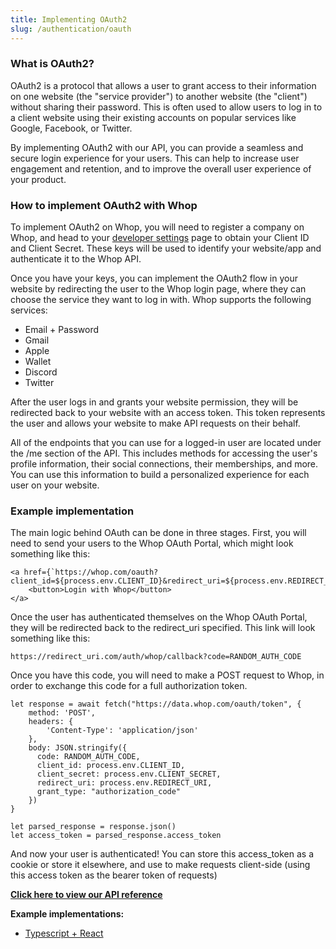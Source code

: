 ```yaml
---
title: Implementing OAuth2
slug: /authentication/oauth
---
```


### What is OAuth2?

OAuth2 is a protocol that allows a user to grant access to their information on one website (the "service provider") to another website (the "client") without sharing their password. This is often used to allow users to log in to a client website using their existing accounts on popular services like Google, Facebook, or Twitter.

By implementing OAuth2 with our API, you can provide a seamless and secure login experience for your users. This can help to increase user engagement and retention, and to improve the overall user experience of your product.


### How to implement OAuth2 with Whop
To implement OAuth2 on Whop, you will need to register a company on Whop, and head to your [developer settings](https://dash.whop.com/settings?settingsPage=developer) page to obtain your Client ID and Client Secret. These keys will be used to identify your website/app and authenticate it to the Whop API.

Once you have your keys, you can implement the OAuth2 flow in your website by redirecting the user to the Whop login page, where they can choose the service they want to log in with. Whop supports the following services:
- Email + Password
- Gmail
- Apple
- Wallet
- Discord
- Twitter

After the user logs in and grants your website permission, they will be redirected back to your website with an access token. This token represents the user and allows your website to make API requests on their behalf.

All of the endpoints that you can use for a logged-in user are located under the /me section of the API. This includes methods for accessing the user's profile information, their social connections, their memberships, and more. You can use this information to build a personalized experience for each user on your website.


### Example implementation

The main logic behind OAuth can be done in three stages. First, you will need to send your users to the Whop OAuth Portal, which might look something like this:

```
<a href={`https://whop.com/oauth?client_id=${process.env.CLIENT_ID}&redirect_uri=${process.env.REDIRECT_URI}`}>
    <button>Login with Whop</button>
</a>
```

Once the user has authenticated themselves on the Whop OAuth Portal, they will be redirected back to the redirect_uri specified. This link will look something like this:
```
https://redirect_uri.com/auth/whop/callback?code=RANDOM_AUTH_CODE
```

Once you have this code, you will need to make a POST request to Whop, in order to exchange this code for a full authorization token.

```
let response = await fetch("https://data.whop.com/oauth/token", {
    method: 'POST',
    headers: {
        'Content-Type': 'application/json'
    },
    body: JSON.stringify({
      code: RANDOM_AUTH_CODE,
      client_id: process.env.CLIENT_ID,
      client_secret: process.env.CLIENT_SECRET,
      redirect_uri: process.env.REDIRECT_URI,
      grant_type: "authorization_code"
    })
}

let parsed_response = response.json()
let access_token = parsed_response.access_token
```
And now your user is authenticated! You can store this access_token as a cookie or store it elsewhere, and use to make requests client-side (using this access token as the bearer token of requests)


[**Click here to view our API reference**](https://dev.whop.com/v2.0/reference/oauth-implementation)

**Example implementations:**

- [Typescript + React](https://github.com/Wyatt-SG/whop-oauth-nextjs-app)